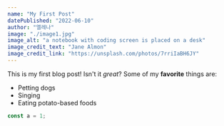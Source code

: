 ```yaml
---
name: "My First Post"
datePublished: "2022-06-10"
author: "엘레나"
image: "./image1.jpg"
image_alt: "a notebook with coding screen is placed on a desk"
image_credit_text: "Jane Almon"
image_credit_link: "https://unsplash.com/photos/7rriIaBH6JY"
---
```


This is my first blog post! Isn't it _great_?
Some of my **favorite** things are:

- Petting dogs
- Singing
- Eating potato-based foods

```js
const a = 1;
```
